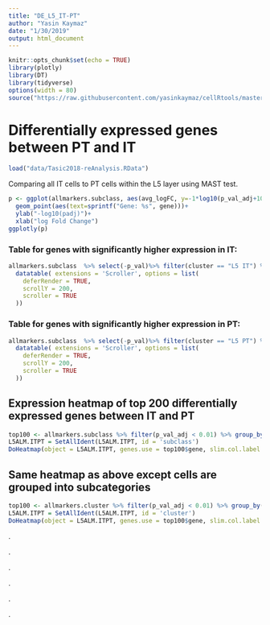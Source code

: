 ```yaml
---
title: "DE_L5_IT-PT"
author: "Yasin Kaymaz"
date: "1/30/2019"
output: html_document
---
```


```r
knitr::opts_chunk$set(echo = TRUE)
library(plotly)
library(DT)
library(tidyverse)
options(width = 80)
source("https://raw.githubusercontent.com/yasinkaymaz/cellRtools/master/main/functions.R")
```

# Differentially expressed genes between PT and IT

```r

load("data/Tasic2018-reAnalysis.RData")
```

Comparing all IT cells to PT cells within the L5 layer using MAST test.

```r
p <- ggplot(allmarkers.subclass, aes(avg_logFC, y=-1*log10(p_val_adj+10^-200), color=cluster ))+
  geom_point(aes(text=sprintf("Gene: %s", gene)))+
  ylab("-log10(padj)")+
  xlab("log Fold Change")
ggplotly(p)


```

### Table for genes with significantly higher expression in **IT**:

```r
allmarkers.subclass  %>% select(-p_val)%>% filter(cluster == "L5 IT") %>% filter(p_val_adj < 0.01) %>%
  datatable( extensions = 'Scroller', options = list(
    deferRender = TRUE,
    scrollY = 200,
    scroller = TRUE
  ))
```


### Table for genes with significantly higher expression in **PT**:

```r
allmarkers.subclass  %>% select(-p_val)%>% filter(cluster == "L5 PT") %>% filter(p_val_adj < 0.01) %>%
  datatable( extensions = 'Scroller', options = list(
    deferRender = TRUE,
    scrollY = 200,
    scroller = TRUE
  ))
```

## Expression heatmap of top 200 differentially expressed genes between **IT and PT**

```r
top100 <- allmarkers.subclass %>% filter(p_val_adj < 0.01) %>% group_by(cluster) %>% top_n(100, avg_logFC)
L5ALM.ITPT = SetAllIdent(L5ALM.ITPT, id = 'subclass')
DoHeatmap(object = L5ALM.ITPT, genes.use = top100$gene, slim.col.label = TRUE, remove.key = TRUE,group.label.loc="top",group.label.rot=T)
```

## Same heatmap as above except cells are grouped into subcategories

```r
top100 <- allmarkers.cluster %>% filter(p_val_adj < 0.01) %>% group_by(cluster) %>% top_n(100, avg_logFC)
L5ALM.ITPT = SetAllIdent(L5ALM.ITPT, id = 'cluster')
DoHeatmap(object = L5ALM.ITPT, genes.use = top100$gene, slim.col.label = TRUE, remove.key = TRUE,group.label.loc="top",group.label.rot=T)
```




.

.

.

.

.

.
